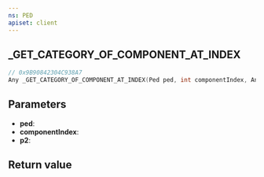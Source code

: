 ```yaml
---
ns: PED
apiset: client
---
```

## _GET_CATEGORY_OF_COMPONENT_AT_INDEX

```c
// 0x9B90842304C938A7
Any _GET_CATEGORY_OF_COMPONENT_AT_INDEX(Ped ped, int componentIndex, Any p2);
```


## Parameters
* **ped**:
* **componentIndex**:
* **p2**:

## Return value